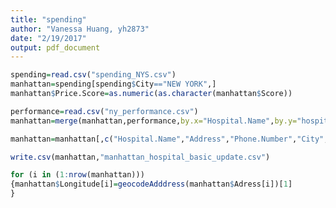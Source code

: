 ```yaml
---
title: "spending"
author: "Vanessa Huang, yh2873"
date: "2/19/2017"
output: pdf_document
---
```

```r
spending=read.csv("spending_NYS.csv")
manhattan=spending[spending$City=="NEW YORK",]
manhattan$Price.Score=as.numeric(as.character(manhattan$Score))

```


```r
performance=read.csv("ny_performance.csv")
manhattan=merge(manhattan,performance,by.x="Hospital.Name",by.y="hospital")

manhattan=manhattan[,c("Hospital.Name","Address","Phone.Number","City","ZIP.Code","Price.Score","Performance.Score","Longitude","Latitude")]

write.csv(manhattan,"manhattan_hospital_basic_update.csv")
```


```r
for (i in (1:nrow(manhattan)))
{manhattan$Longitude[i]=geocodeAdddress(manhattan$Adress[i])[1]
}
```


